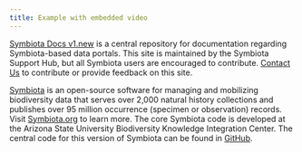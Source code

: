 ```yaml
---
title: Example with embedded video
---
```



<ReactPlayer
  playing
  controls
  url="https://youtu.be/SCJxEhG-CZQ?si=9FG2NGqpHCxe6V5I"
/>

[Symbiota Docs v1.new](https://symbiota.org/docs) is a central repository for documentation regarding Symbiota-based data portals. This site is maintained by the Symbiota Support Hub, but all Symbiota users are encouraged to contribute. [Contact Us](https://biokic.github.io/symbiota-docs/contact/) to contribute or provide feedback on this site.

[Symbiota](https://symbiota.org/) is an open-source software for managing and mobilizing biodiversity data that serves over 2,000 natural history collections and publishes over 95 million occurrence (specimen or observation) records. Visit [Symbiota.org](https://symbiota.org/) to learn more. The core Symbiota code is developed at the Arizona State University Biodiversity Knowledge Integration Center. The central code for this version of Symbiota can be found in [GitHub](https://github.com/BioKIC/Symbiota).
